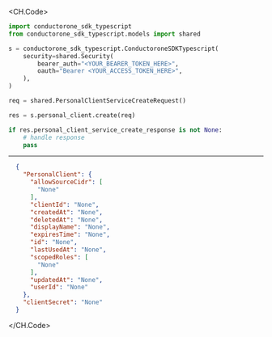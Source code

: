 
<CH.Code>
```python Create.py
import conductorone_sdk_typescript
from conductorone_sdk_typescript.models import shared

s = conductorone_sdk_typescript.ConductoroneSDKTypescript(
    security=shared.Security(
        bearer_auth="<YOUR_BEARER_TOKEN_HERE>",
        oauth="Bearer <YOUR_ACCESS_TOKEN_HERE>",
    ),
)

req = shared.PersonalClientServiceCreateRequest()

res = s.personal_client.create(req)

if res.personal_client_service_create_response is not None:
    # handle response
    pass
```
---

```json Example Response
  {
    "PersonalClient": {
      "allowSourceCidr": [
        "None"
      ],
      "clientId": "None",
      "createdAt": "None",
      "deletedAt": "None",
      "displayName": "None",
      "expiresTime": "None",
      "id": "None",
      "lastUsedAt": "None",
      "scopedRoles": [
        "None"
      ],
      "updatedAt": "None",
      "userId": "None"
    },
    "clientSecret": "None"
  }
```
</CH.Code>
